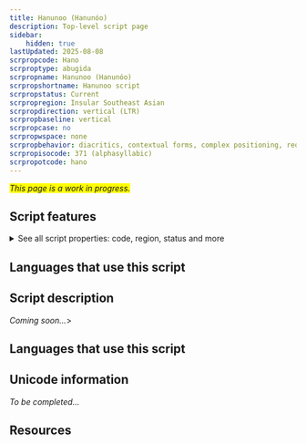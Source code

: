 ```yaml
---
title: Hanunoo (Hanunóo)
description: Top-level script page
sidebar:
    hidden: true
lastUpdated: 2025-08-08
scrpropcode: Hano
scrproptype: abugida
scrpropname: Hanunoo (Hanunóo)
scrpropshortname: Hanunoo script
scrpropstatus: Current
scrpropregion: Insular Southeast Asian
scrpropdirection: vertical (LTR)
scrpropbaseline: vertical
scrpropcase: no
scrpropwspace: none
scrpropbehavior: diacritics, contextual forms, complex positioning, required ligatures
scrpropisocode: 371 (alphasyllabic)
scrpropotcode: hano
---
```


<span style='background-color:yellow'>_This page is a work in progress._</span>


## Script features

<details>
<summary> See all script properties: code, region, status and more</summary>
<ScriptInfo />
</details>

## Languages that use this script

<WsList script='Hano' wsMax='5' />

## Script description

_Coming soon..._>

## Languages that use this script

<WsList script='Hano' wsMax='5' />

## Unicode information

_To be completed..._

## Resources

<ScriptResources detailSummary='seemore' />

